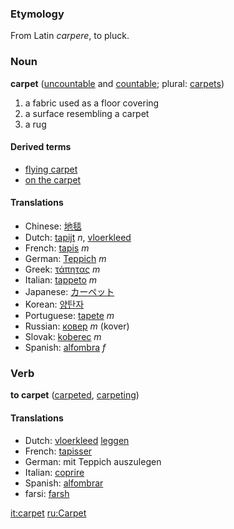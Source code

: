 === Etymology ===
From Latin ''carpere'', to pluck.

=== Noun ===
'''carpet''' ([[uncountable]] and [[countable]]; plural: [[carpets]])

# a fabric used as a floor covering
# a surface resembling a carpet
# a rug

====Derived terms====
*[[flying carpet]]
*[[on the carpet]]

==== Translations ====
*Chinese: [[地毯]]
*Dutch: [[tapijt]] ''n'', [[vloerkleed]]
*French: [[tapis]] ''m''
*German: [[Teppich]] ''m''
*Greek: [[τάπητας]] ''m''
*Italian: [[tappeto]] ''m''
*Japanese: [[カーペット]]
*Korean: [[양탄자]]
*Portuguese: [[tapete]] ''m''
*Russian: [[ковер]] ''m'' (kover)
*Slovak: [[koberec]] ''m''
*Spanish: [[alfombra]] ''f''

=== Verb ===
'''to carpet''' ([[carpeted]], [[carpeting]])

====Translations====
*Dutch: [[vloerkleed]] [[leggen]]
*French: [[tapisser]]
*German: mit Teppich auszulegen
*Italian: [[coprire]]
*Spanish: [[alfombrar]]
*farsi: [[farsh]]

[[it:carpet]]
[[ru:Carpet]]